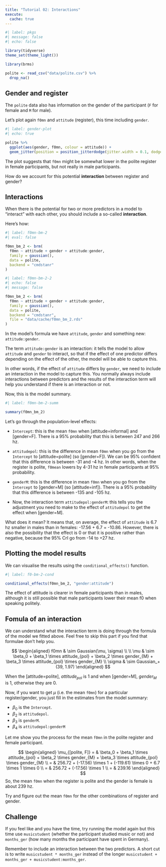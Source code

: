 ```yaml
---
title: "Tutorial 02: Interactions"
execute: 
  cache: true
---
```


```r
#| label: pkgs
#| message: false
#| echo: false

library(tidyverse)
theme_set(theme_light())

library(brms)

polite <- read_csv("data/polite.csv") %>%
  drop_na()
```

## Gender and register

The `polite` data also has information on the gender of the participant (`F` for female and `M` for male).

Let's plot again `f0mn` and `attitude` (register), this time including `gender`.

```r
#| label: gender-plot
#| echo: true

polite %>%
  ggplot(aes(gender, f0mn, colour = attitude)) +
  geom_jitter(position = position_jitterdodge(jitter.width = 0.1, dodge.width = 0.7))
```

The plot suggests that `f0mn` might be somewhat lower in the polite register in female participants, but not really in male participants.

How do we account for this potential **interaction** between register and gender?

## Interactions

When there is the potential for two or more predictors in a model to "interact" with each other, you should include a so-called **interaction**.

Here's how:

```r
#| label: f0mn-bm-2
#| eval: false

f0mn_bm_2 <- brm(
  f0mn ~ attitude + gender + attitude:gender,
  family = gaussian(),
  data = polite,
  backend = "cmdstanr"
)
```

```r
#| label: f0mn-bm-2-2
#| echo: false
#| message: false

f0mn_bm_2 <- brm(
  f0mn ~ attitude + gender + attitude:gender,
  family = gaussian(),
  data = polite,
  backend = "cmdstanr",
  file = "data/cache/f0mn_bm_2.rds"
)
```

In the model's formula we have `attitude`, `gender` and something new: `attitude:gender`.

The term `attitude:gender` is an interaction: it tells the model to allow `attitude` and `gender` to interact, so that if the effect of one predictor differs depending on the effect of the other, the model will be able to capture this.

In other words, if the effect of `attitude` differs by `gender`, we need to include an interaction in the model to capture this. You normally always include interactions between predictors and the results of the interaction term will help you understand if there is an interaction or not.

Now, this is the model summary.

```r
#| label: f0mn-bm-2-summ

summary(f0mn_bm_2)
```

Let's go through the population-level effects:

- `Intercept`: this is the mean `f0mn` when [attitude=informal] and [gender=F]. There is a 95% probability that this is between 247 and 266 hz.

- `attitudepol`: this is the difference in mean `f0mn` when you go from the `Intercept` to [attitude=polite] (so [gender=F]). We can be 95% confident that this difference is between -31 and -4 hz. In other words, when the register is polite, `f0mean` lowers by 4-31 hz in female participants at 95% probability.

- `genderM`: this is the difference in mean `f0mn` when you go from the `Intercept` to [gender=M] (so [attitude=inf]). There is a 95% probability that this difference is between -135 and -105 hz.

- Now, the interaction term `attitudepol:genderM`: this tells you the adjustment you need to make to the effect of `attitudepol` to get the effect when [gender=M].

What does it mean? It means that, on average, the effect of `attitude` is 6.7 hz smaller in males than in females: -17.56 + 6.7 = -10.86. However, there is also the possibility that the effect is 0 or that it is positive rather than negative, because the 95% CrI go from -14 to +27 hz.

## Plotting the model results

We can visualise the results using the `conditional_effects()` function.

```r
#| label: f0-bm-2-cond

conditional_effects(f0mn_bm_2, "gender:attitude")
```

The effect of attitude is clearer in female participants than in males, although it is still possible that male participants lower their mean f0 when speaking politely.

## Fomula of an interaction

We can understand what the interaction term is doing through the formula of the model we fitted above. Feel free to skip this part if you find that formulae don't help you.

$$
\begin{aligned}
f0mn & \sim Gaussian(\mu, \sigma) \\
\\
\mu & \sim \beta_0 + \beta_1 \times attitude_{pol} + \beta_2 \times gender_{M} + \beta_3 \times attitude_{pol} \times gender_{M} \\
\sigma & \sim Gaussian_+(39, 1.97)
\end{aligned}
$$

When the [attitude=polite], $attitude_{pol}$ is 1 and when [gender=M], $gender_M$ is 1, otherwise they are 0.

Now, if you want to get $\mu$ (i.e. the mean `f0mn`) for a particular register/gender, you just fill in the estimates from the model summary:

- $\beta_0$ is the `Intercept`.
- $\beta_2$ is `attitudepol`.
- $\beta_3$ is `genderM`.
- $\beta_4$ is `attitudepol:genderM`

Let me show you the process for the mean `f0mn` in the polite register and female participant.

$$
\begin{aligned}
\mu_{[polite, F]} = & \beta_0 + \beta_1 \times attitude_{pol} + \beta_2 \times gender_{M} + \beta_3 \times attitude_{pol} \times gender_{M} \\
 = & 256.72 + (-17.56) \times 1 + (-119.61) \times 0 + 6.7 \times 1 \times 0 \\
 = & 256.72 + (-17.56) \times 1 \\
 = & 239.16
\end{aligned}
$$
So, the mean `f0mn` when the register is polite and the gender is female is about 239 hz.

Try and figure out the mean `f0mn` for the other combinations of register and gender.

## Challenge

If you feel like and you have the time, try running the model again but this time use `musicstudent` (whether the participant studied music or not) and `months_ger` (how many months the participant have spent in Germany).

Remember to include an interaction between the two predictors. A short cut is to write `musicstudent * months_ger` instead of the longer `musicstudent + months_ger + musicstudent:months_ger`.
